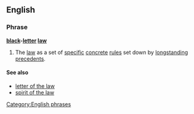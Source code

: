 ==English==
===Phrase===
'''[[black]]-[[letter]] [[law]]'''
# The [[law]] as a set of [[specific]] [[concrete]] [[rules]] set down by [[longstanding]] [[precedent]]s.

====See also====
*[[letter of the law]]
*[[spirit of the law]]

[[Category:English phrases]]